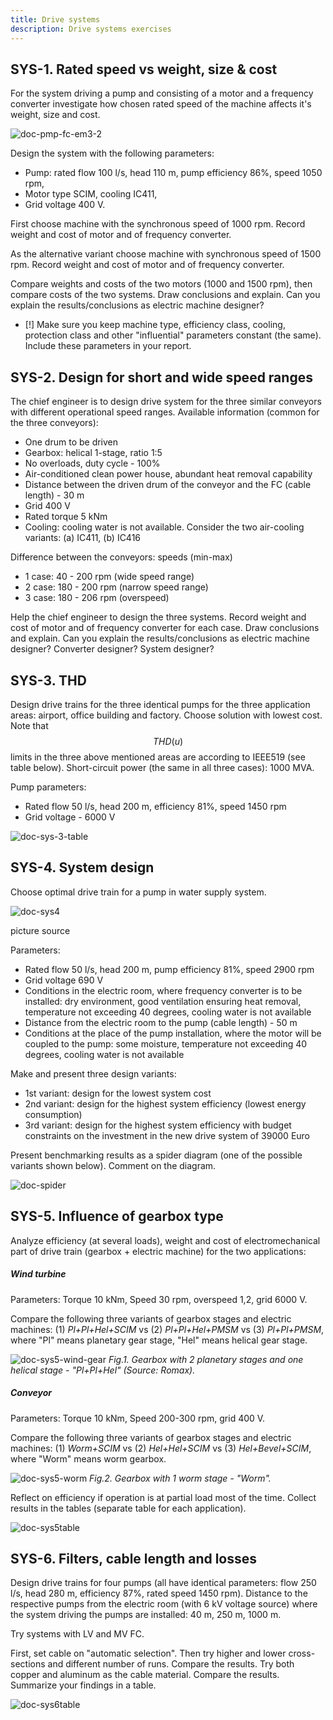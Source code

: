 ```yaml
---
title: Drive systems
description: Drive systems exercises
---
```


## SYS-1. Rated speed vs weight, size & cost

For the system driving a pump and consisting of a motor and a frequency
converter investigate how chosen rated speed of the machine affects it's weight,
size and cost.

![doc-pmp-fc-em3-2](./images/pmp_fc_EM3_2.png)

Design the system with the following parameters:

- Pump: rated flow 100 l/s, head 110 m, pump efficiency 86%, speed 1050 rpm,
- Motor type SCIM, cooling IC411,
- Grid voltage 400 V.

First choose machine with the synchronous speed of 1000 rpm. Record weight and
cost of motor and of frequency converter.

As the alternative variant choose machine with synchronous speed of 1500 rpm.
Record weight and cost of motor and of frequency converter.

Compare weights and costs of the two motors (1000 and 1500 rpm), then compare
costs of the two systems. Draw conclusions and explain. Can you explain the
results/conclusions as electric machine designer?

- [!] Make sure you keep machine type, efficiency class, cooling, protection
  class and other "influential" parameters constant (the same). Include these
  parameters in your report.

## SYS-2. Design for short and wide speed ranges

The chief engineer is to design drive system for the three similar conveyors
with different operational speed ranges. Available information (common for the
three conveyors):

- One drum to be driven
- Gearbox: helical 1-stage, ratio 1:5
- No overloads, duty cycle - 100%
- Air-conditioned clean power house, abundant heat removal capability
- Distance between the driven drum of the conveyor and the FC (cable length) -
  30 m
- Grid 400 V
- Rated torque 5 kNm
- Cooling: cooling water is not available. Consider the two air-cooling
  variants: (a) IC411, (b) IC416

Difference between the conveyors: speeds (min-max)

- 1 case: 40 - 200 rpm (wide speed range)
- 2 case: 180 - 200 rpm (narrow speed range)
- 3 case: 180 - 206 rpm (overspeed)

Help the chief engineer to design the three systems. Record weight and cost of
motor and of frequency converter for each case. Draw conclusions and explain.
Can you explain the results/conclusions as electric machine designer? Converter
designer? System designer?

## SYS-3. THD

Design drive trains for the three identical pumps for the three application
areas: airport, office building and factory. Choose solution with lowest cost.
Note that $$THD(u)$$ limits in the three above mentioned areas are according to
IEEE519 (see table below). Short-circuit power (the same in all three cases):
1000 MVA.

Pump parameters:

- Rated flow 50 l/s, head 200 m, efficiency 81%, speed 1450 rpm
- Grid voltage - 6000 V

![doc-sys-3-table](./images/SYS_3_table.png)

## SYS-4. System design

Choose optimal drive train for a pump in water supply system.

![doc-sys4](./images/SYS4.png)


<Link href="https://www.vecteezy.com/free-photos/centrifugal-pump">
  picture source
</Link>

Parameters:

- Rated flow 50 l/s, head 200 m, pump efficiency 81%, speed 2900 rpm
- Grid voltage 690 V
- Conditions in the electric room, where frequency converter is to be installed:
  dry environment, good ventilation ensuring heat removal, temperature not
  exceeding 40 degrees, cooling water is not available
- Distance from the electric room to the pump (cable length) - 50 m
- Conditions at the place of the pump installation, where the motor will be
  coupled to the pump: some moisture, temperature not exceeding 40 degrees,
  cooling water is not available

Make and present three design variants:

- 1st variant: design for the lowest system cost
- 2nd variant: design for the highest system efficiency (lowest energy
  consumption)
- 3rd variant: design for the highest system efficiency with budget constraints
  on the investment in the new drive system of 39000 Euro

Present benchmarking results as a spider diagram (one of the possible variants
shown below). Comment on the diagram.

![doc-spider](./images/Spider.png)

## SYS-5. Influence of gearbox type

Analyze efficiency (at several loads), weight and cost of electromechanical part
of drive train (gearbox + electric machine) for the two applications:

##### Wind turbine

Parameters: Torque 10 kNm, Speed 30 rpm, overspeed 1,2, grid 6000 V.

Compare the following three variants of gearbox stages and electric machines:
(1) _Pl+Pl+Hel+SCIM_ vs (2) _Pl+Pl+Hel+PMSM_ vs (3) _Pl+Pl+PMSM_, where "Pl"
means planetary gear stage, "Hel" means helical gear stage.

![doc-sys5-wind-gear](./images/SYS5_wind_gear.png) _Fig.1. Gearbox with 2
planetary stages and one helical stage - "Pl+Pl+Hel" (Source: Romax)._

##### Conveyor

Parameters: Torque 10 kNm, Speed 200-300 rpm, grid 400 V.

Compare the following three variants of gearbox stages and electric machines:
(1) _Worm+SCIM_ vs (2) _Hel+Hel+SCIM_ vs (3) _Hel+Bevel+SCIM_, where "Worm"
means worm gearbox.

![doc-sys5-worm](./images/SYS5_worm.png) _Fig.2. Gearbox with 1 worm stage -
"Worm"._

Reflect on efficiency if operation is at partial load most of the time. Collect
results in the tables (separate table for each application).

![doc-sys5table](./images/SYS5table.png)

## SYS-6. Filters, cable length and losses

Design drive trains for four pumps (all have identical parameters: flow 250 l/s,
head 280 m, efficiency 87%, rated speed 1450 rpm). Distance to the respective
pumps from the electric room (with 6 kV voltage source) where the system driving
the pumps are installed: 40 m, 250 m, 1000 m.

Try systems with LV and MV FC.

First, set cable on "automatic selection". Then try higher and lower
cross-sections and different number of runs. Compare the results. Try both
copper and aluminum as the cable material. Compare the results. Summarize your
findings in a table.

![doc-sys6table](./images/sys6table.png)
